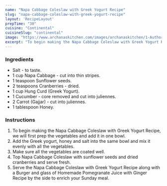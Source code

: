 ---
name: "Napa Cabbage Coleslaw with Greek Yogurt Recipe"
slug: "napa-cabbage-coleslaw-with-greek-yogurt-recipe"
layout: 'RecipeLayout'
prepTime: "30"
cuisine: "Continental"
cuisineSlug: "continental"
image: "https://www.archanaskitchen.com/images/archanaskitchen/1-Author/sibyl_sunitha/Napa_Cabbage_Coleslaw_with_Greek_Yogurt_Recipe_.jpg"
excerpt: "To begin making the Napa Cabbage Coleslaw with Greek Yogurt Recipe, we will first prep the vegetables and add it in one bowl"
---

### Ingredients

- Salt - to taste.
- 1 cup Napa Cabbage - cut into thin stripes.
- 1 teaspoon Sunflower seeds.
- 2 teaspoons Cranberries - dried.
- 1 cup Hung Curd (Greek Yogurt).
- 1 Cucumber - core removed and cut into juliennes.
- 2 Carrot (Gajjar) - cut into juliennes.
- 1 tablespoon Honey.

### Instructions

1. To begin making the Napa Cabbage Coleslaw with Greek Yogurt Recipe, we will first prep the vegetables and add it in one bowl.
1. Add the Greek yogurt, honey and salt into the same bowl and mix it evenly with all the vegetables.
1. Make sure all the vegetables are coated well.
1. Top Napa Cabbage Coleslaw  with sunflower seeds and dried cranberries and serve fresh.
1. Serve the Napa Cabbage Coleslaw with Greek Yogurt Recipe along with a Burger and glass of Homemade Pomegranate Juice with Ginger Recipe by the side to enrich your Sunday meal.
